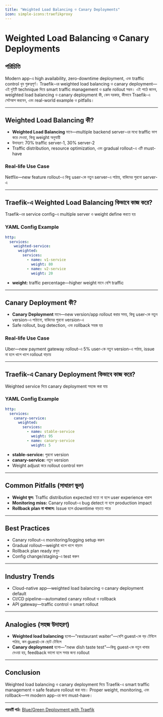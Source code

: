 ```yaml
---
title: "Weighted Load Balancing ও Canary Deployments"
icon: simple-icons:traefikproxy
---
```


# Weighted Load Balancing ও Canary Deployments

## পরিচিতি

Modern app-এ high availability, zero-downtime deployment, এবং traffic control খুব গুরুত্বপূর্ণ। Traefik-এর weighted load balancing ও canary deployment—এই দুইটি technique দিয়ে smart traffic management ও safe rollout সম্ভব। এই পাঠে জানব, weighted load balancing ও canary deployment কী, কেন দরকার, কীভাবে Traefik-এ সেটআপ করবেন, এবং real-world example ও pitfalls।

---

## Weighted Load Balancing কী?

- **Weighted Load Balancing** মানে—multiple backend server-এর মধ্যে traffic ভাগ করে দেওয়া, কিন্তু weight অনুযায়ী
- উদাহরণ: 70% traffic server-1, 30% server-2
- Traffic distribution, resource optimization, এবং gradual rollout-এ এটি must-have

### Real-life Use Case
Netflix—new feature rollout-এ কিছু user-কে নতুন server-এ পাঠায়, বাকিদের পুরনো server-এ

---

## Traefik-এ Weighted Load Balancing কিভাবে কাজ করে?

Traefik-এর service config-এ multiple server ও weight define করতে হয়

### YAML Config Example

```yaml
http:
  services:
    weighted-service:
      weighted:
        services:
          - name: v1-service
            weight: 80
          - name: v2-service
            weight: 20
```

- **weight:** traffic percentage—higher weight মানে বেশি traffic

---

## Canary Deployment কী?

- **Canary Deployment** মানে—new version/app rollout করার সময়, কিছু user-কে নতুন version-এ পাঠানো, বাকিদের পুরনো version-এ
- Safe rollout, bug detection, এবং rollback সহজ হয়

### Real-life Use Case
Uber—new payment gateway rollout-এ 5% user-কে নতুন version-এ পাঠায়, issue না হলে ধাপে ধাপে rollout বাড়ায়

---

## Traefik-এ Canary Deployment কিভাবে কাজ করে?

Weighted service দিয়ে canary deployment সহজে করা যায়

### YAML Config Example

```yaml
http:
  services:
    canary-service:
      weighted:
        services:
          - name: stable-service
            weight: 95
          - name: canary-service
            weight: 5
```

- **stable-service:** পুরনো version
- **canary-service:** নতুন version
- Weight adjust করে rollout control করুন

---

## Common Pitfalls (সাধারণ ভুল)

- **Weight ভুল:** Traffic distribution expected মতো না হলে user experience খারাপ
- **Monitoring miss:** Canary rollout-এ bug detect না হলে production impact
- **Rollback plan না থাকলে:** Issue হলে downtime বাড়তে পারে

---

## Best Practices

- Canary rollout-এ monitoring/logging setup করুন
- Gradual rollout—weight ধাপে ধাপে বাড়ান
- Rollback plan ready রাখুন
- Config change/staging-এ test করুন

---

## Industry Trends

- Cloud-native app—weighted load balancing ও canary deployment default
- CI/CD pipeline—automated canary rollout ও rollback
- API gateway—traffic control ও smart rollout

---

## Analogies (সহজ উদাহরণ)

- **Weighted load balancing** হলো—"restaurant waiter"—বেশি guest-কে বড় টেবিলে পাঠায়, কম guest-কে ছোট টেবিলে
- **Canary deployment** হলো—"new dish taste test"—কিছু guest-কে নতুন খাবার দেওয়া হয়, feedback ভালো হলে সবার জন্য rollout

---

## Conclusion

Weighted load balancing ও canary deployment দিয়ে Traefik-এ smart traffic management ও safe feature rollout করা যায়। Proper weight, monitoring, এবং rollback—সব modern app-এর জন্য must-have।

---

**পরবর্তী পাঠ:** [Blue/Green Deployment with Traefik](/traefik/blue-green)
